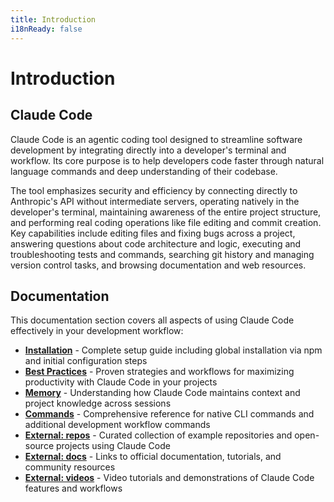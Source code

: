 ```yaml
---
title: Introduction
i18nReady: false
---
```


# Introduction

## Claude Code

Claude Code is an agentic coding tool designed to streamline software development by integrating directly into a developer's terminal and workflow. Its core purpose is to help developers code faster through natural language commands and deep understanding of their codebase.

The tool emphasizes security and efficiency by connecting directly to Anthropic's API without intermediate servers, operating natively in the developer's terminal, maintaining awareness of the entire project structure, and performing real coding operations like file editing and commit creation. Key capabilities include editing files and fixing bugs across a project, answering questions about code architecture and logic, executing and troubleshooting tests and commands, searching git history and managing version control tasks, and browsing documentation and web resources.

## Documentation

This documentation section covers all aspects of using Claude Code effectively in your development workflow:

- **[Installation](/en/tools/claude_code/installation/docs/)** - Complete setup guide including global installation via npm and initial configuration steps
- **[Best Practices](/en/tools/claude_code/best_practices/docs/)** - Proven strategies and workflows for maximizing productivity with Claude Code in your projects  
- **[Memory](/en/tools/claude_code/memory/docs/)** - Understanding how Claude Code maintains context and project knowledge across sessions
- **[Commands](/en/tools/claude_code/commands/docs/)** - Comprehensive reference for native CLI commands and additional development workflow commands
- **[External: repos](/en/tools/claude_code/external_repos/docs/)** - Curated collection of example repositories and open-source projects using Claude Code
- **[External: docs](/en/tools/claude_code/external_docs/docs/)** - Links to official documentation, tutorials, and community resources
- **[External: videos](/en/tools/claude_code/videos/)** - Video tutorials and demonstrations of Claude Code features and workflows